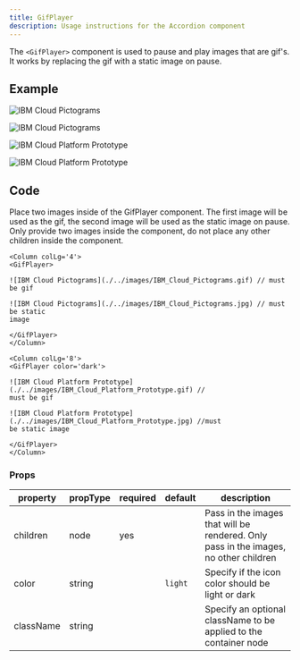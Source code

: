 ```yaml
---
title: GifPlayer
description: Usage instructions for the Accordion component
---
```


<PageDescription>

The `<GifPlayer>` component is used to pause and play images that are gif's. It
works by replacing the gif with a static image on pause.

</PageDescription>

## Example

<Row>
<Column colLg='4'>

<Title>Light</Title>

<GifPlayer>

![IBM Cloud Pictograms](./../images/IBM_Cloud_Pictograms.gif)

![IBM Cloud Pictograms](./../images/IBM_Cloud_Pictograms.jpg)

</GifPlayer>
</Column>
</Row>

<Row>
<Column colLg='8'>

<Title>Dark</Title>

<GifPlayer color='dark'>

![IBM Cloud Platform Prototype](./../images/IBM_Cloud_Platform_Prototype.gif)

![IBM Cloud Platform Prototype](./../images/IBM_Cloud_Platform_Prototype.jpg)

</GifPlayer>
</Column>
</Row>

## Code

Place two images inside of the GifPlayer component. The first image will be used
as the gif, the second image will be used as the static image on pause. Only
provide two images inside the component, do not place any other children inside
the component.

<Title>Light</Title>

```mdx path=components/GifPlayer/GifPlayer.js src= https://github.com/carbon-design-system/gatsby-theme-carbon/tree/main/packages/gatsby-theme-carbon/src/components/GifPlayer
<Column colLg='4'>
<GifPlayer>

![IBM Cloud Pictograms](./../images/IBM_Cloud_Pictograms.gif) // must be gif

![IBM Cloud Pictograms](./../images/IBM_Cloud_Pictograms.jpg) // must be static
image

</GifPlayer>
</Column>
```

<Title>Dark</Title>

```mdx path=components/GifPlayer/GifPlayer.js src= https://github.com/carbon-design-system/gatsby-theme-carbon/tree/main/packages/gatsby-theme-carbon/src/components/GifPlayer
<Column colLg='8'>
<GifPlayer color='dark'>

![IBM Cloud Platform Prototype](./../images/IBM_Cloud_Platform_Prototype.gif) //
must be gif

![IBM Cloud Platform Prototype](./../images/IBM_Cloud_Platform_Prototype.jpg) //must
be static image

</GifPlayer>
</Column>
```

### Props

| property  | propType | required | default | description                                                                          |
| --------- | -------- | -------- | ------- | ------------------------------------------------------------------------------------ |
| children  | node     | yes      |         | Pass in the images that will be rendered. Only pass in the images, no other children |
| color     | string   |          | `light` | Specify if the icon color should be light or dark                                    |
| className | string   |          |         | Specify an optional className to be applied to the container node                    |
